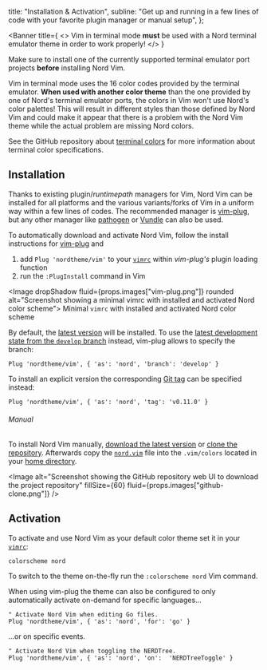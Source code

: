 <!--
Copyright (c) 2016-present Sven Greb <development@svengreb.de>
This source code is licensed under the MIT license found in the license file.
-->



  title: "Installation & Activation",
  subline: "Get up and running in a few lines of code with your favorite plugin manager or manual setup",
};

<ShrinkedWidth value={25}>

<SpaceBox mTop={4} mBottom={4}>
  <WindowCode />
</SpaceBox>

</ShrinkedWidth>

<ShrinkedWidth value={80}>

<WIPNotice />

<Banner
  title={
    <>
      Vim in terminal mode <strong>must</strong> be used with a <Link to={ROUTE_PORTS}>Nord terminal emulator theme</Link> in order to work properly!
    </>
  }
>
  Make sure to install one of the currently supported <Link to={ROUTE_PORTS}>terminal emulator port projects</Link> **before** installing Nord Vim.

Vim in terminal mode uses the 16 color codes provided by the terminal emulator.
**When used with another color theme** than the one provided by one of Nord's terminal emulator ports, the colors in Vim won't use <Link to={ROUTE_DOCS_COLOR_AND_PALETTES}>Nord's color palettes</Link>!
This will result in different styles than those defined by Nord Vim and could make it appear that there is a problem with the Nord Vim theme while the actual problem are missing Nord colors.

See the GitHub repository about [terminal colors][gh-termstandard/colors] for more information about terminal color specifications.

</Banner>

## Installation

Thanks to existing plugin/_runtimepath_ managers for Vim, Nord Vim can be installed for all platforms and the various variants/forks of Vim in a uniform way within a few lines of codes. The recommended manager is [vim-plug][gh-junegunn/vim-plug], but any other manager like [pathogen][gh-tpope/vim-pathogen] or [Vundle][gh-vundlevim/vundle.vim] can also be used.

To automatically download and activate Nord Vim, follow the install instructions for [vim-plug][gh-junegunn/vim-plug] and

1. add `Plug 'nordtheme/vim'` to your [`vimrc`][vimhelp-vimrc] within _vim-plug's_ plugin loading function
2. run the `:PlugInstall` command in Vim

<Image dropShadow fluid={props.images["vim-plug.png"]} rounded alt="Screenshot showing a minimal vimrc with installed and activated Nord color scheme">
  <span>
    Minimal <Code>vimrc</Code> with installed and activated Nord color scheme
  </span>
</Image>

By default, the [latest version][repo-rel-latest] will be installed. To use the [latest development state from the `develop` branch][repo-br-develop] instead, vim-plug allows to specify the branch:

```viml
Plug 'nordtheme/vim', { 'as': 'nord', 'branch': 'develop' }
```

To install an explicit version the corresponding [Git tag][repo-tags] can be specified instead:

```viml
Plug 'nordtheme/vim', { 'as': 'nord', 'tag': 'v0.11.0' }
```

###### Manual

To install Nord Vim manually, [download the latest version][repo-down-main] or [clone the repository][repo].
Afterwards copy the [`nord.vim`][repo-tree-main-nord.vim] file into the `.vim/colors` located in your [home directory][wiki-home_dir].

<Image alt="Screenshot showing the GitHub repository web UI to download the project repository" fillSize={60} fluid={props.images["github-clone.png"]} />

## Activation

To activate and use Nord Vim as your default color theme set it in your [`vimrc`][vimhelp-vimrc]:

```viml
colorscheme nord
```

To switch to the theme on-the-fly run the `:colorscheme nord` Vim command.

When using vim-plug the theme can also be configured to only automatically activate on-demand for specific languages…

```viml
" Activate Nord Vim when editing Go files.
Plug 'nordtheme/vim', { 'as': 'nord', 'for': 'go' }
```

…or on specific events.

```viml
" Activate Nord Vim when toggling the NERDTree.
Plug 'nordtheme/vim', { 'as': 'nord', 'on':  'NERDTreeToggle' }
```

</ShrinkedWidth>

[gh-termstandard/colors]: https://github.com/termstandard/colors
[gh-junegunn/vim-plug]: https://github.com/junegunn/vim-plug
[gh-tpope/vim-pathogen]: https://github.com/tpope/vim-pathogen
[gh-vundlevim/vundle.vim]: https://github.com/VundleVim/Vundle.vim
[repo-br-develop]: https://github.com/nordtheme/vim/tree/develop
[repo-down-main]: https://github.com/nordtheme/vim/archive/main.zip
[repo-rel-latest]: https://github.com/nordtheme/vim/releases/latest
[repo-tags]: https://github.com/nordtheme/vim/tags
[repo-tree-main-nord.vim]: https://github.com/nordtheme/vim/blob/main/colors/nord.vim
[repo]: https://github.com/nordtheme/vim
[vimhelp-autocmd-augroup]: https://vimhelp.org/autocmd.txt.html#:augroup
[vimhelp-autocmd]: https://vimhelp.org/autocmd.txt.html
[vimhelp-vimrc]: https://vimhelp.org/starting.txt.html#vimrc
[wiki-home_dir]: https://en.wikipedia.org/wiki/Home_directory

